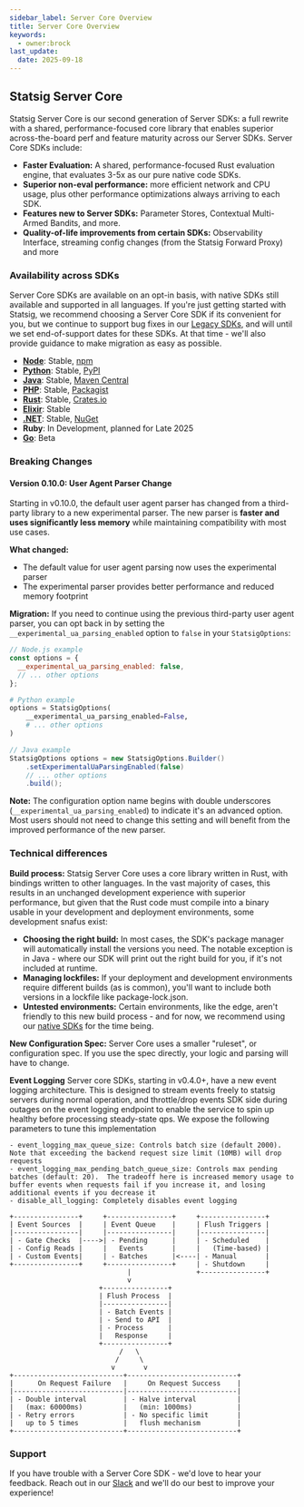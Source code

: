 ```yaml
---
sidebar_label: Server Core Overview
title: Server Core Overview
keywords:
  - owner:brock
last_update:
  date: 2025-09-18
---
```


## Statsig Server Core

Statsig Server Core is our second generation of Server SDKs: a full rewrite with a shared, performance-focused core library that enables superior across-the-board perf and feature maturity across our Server SDKs. Server Core SDKs include:

- **Faster Evaluation:** A shared, performance-focused Rust evaluation engine, that evaluates 3-5x as our pure native code SDKs.
- **Superior non-eval performance:** more efficient network and CPU usage, plus other performance optimizations always arriving to each SDK.
- **Features new to Server SDKs:** Parameter Stores, Contextual Multi-Armed Bandits, and more.
- **Quality-of-life improvements from certain SDKs:** Observability Interface, streaming config changes (from the Statsig Forward Proxy) and more

### Availability across SDKs

Server Core SDKs are available on an opt-in basis, with native SDKs still available and supported in all languages. If you're just getting started with Statsig, we recommend choosing a Server Core SDK if its convenient for you, but we continue to support bug fixes in our [Legacy SDKs](/server-core/legacy-sdks), and will until we set end-of-support dates for these SDKs. At that time - we'll also provide guidance to make migration as easy as possible.

- **[Node](./node-core)**: Stable, [npm](https://www.npmjs.com/package/@statsig/statsig-node-core)
- **[Python](./python-core)**: Stable, [PyPI](https://pypi.org/project/statsig-python-core/)
- **[Java](./java-core)**: Stable, [Maven Central](https://central.sonatype.com/artifact/com.statsig/javacore/overview)
- **[PHP](./php-core)**: Stable, [Packagist](https://packagist.org/packages/statsig/statsigsdk)
- **[Rust](./rust-core)**: Stable, [Crates.io](https://crates.io/crates/statsig-rust)
- **[Elixir](./elixir-core)**: Stable
- **[.NET](./dotnetCoreSDK)**: Stable, [NuGet](https://www.nuget.org/packages/Statsig.Dotnet/0.9.3-beta.2509250234)
- **Ruby**: In Development, planned for Late 2025
- **[Go](./go-core)**: Beta

### Breaking Changes

#### Version 0.10.0: User Agent Parser Change

Starting in v0.10.0, the default user agent parser has changed from a third-party library to a new experimental parser. The new parser is **faster and uses significantly less memory** while maintaining compatibility with most use cases.

**What changed:**
- The default value for user agent parsing now uses the experimental parser
- The experimental parser provides better performance and reduced memory footprint

**Migration:**
If you need to continue using the previous third-party user agent parser, you can opt back in by setting the `__experimental_ua_parsing_enabled` option to `false` in your `StatsigOptions`:

```javascript
// Node.js example
const options = {
  __experimental_ua_parsing_enabled: false,
  // ... other options
};
```

```python
# Python example
options = StatsigOptions(
    __experimental_ua_parsing_enabled=False,
    # ... other options
)
```

```java
// Java example
StatsigOptions options = new StatsigOptions.Builder()
    .setExperimentalUaParsingEnabled(false)
    // ... other options
    .build();
```

**Note:** The configuration option name begins with double underscores (`__experimental_ua_parsing_enabled`) to indicate it's an advanced option. Most users should not need to change this setting and will benefit from the improved performance of the new parser.

### Technical differences

**Build process:** Statsig Server Core uses a core library written in Rust, with bindings written to other languages. In the vast majority of cases, this results in an unchanged development experience with superior performance, but given that the Rust code must compile into a binary usable in your development and deployment environments, some development snafus exist:

- **Choosing the right build:** In most cases, the SDK's package manager will automatically install the versions you need. The notable exception is in Java - where our SDK will print out the right build for you, if it's not included at runtime.
- **Managing lockfiles:** If your deployment and development environments require different builds (as is common), you'll want to include both versions in a lockfile like package-lock.json.
- **Untested environments:** Certain environments, like the edge, aren't friendly to this new build process - and for now, we recommend using our [native SDKs](/server-core/legacy-sdks) for the time being.

**New Configuration Spec:** Server Core uses a smaller "ruleset", or configuration spec. If you use the spec directly, your logic and parsing will have to change.

**Event Logging**
Server core SDKs, starting in v0.4.0+, have a new event logging architecture. This is designed to stream events freely to statsig servers during normal operation, and throttle/drop events SDK side during outages on the event logging endpoint to enable the service to spin up healthy before processing steady-state qps. We expose the following parameters to tune this implementation

```
- event_logging_max_queue_size: Controls batch size (default 2000).  Note that exceeding the backend request size limit (10MB) will drop requests
- event_logging_max_pending_batch_queue_size: Controls max pending batches (default: 20).  The tradeoff here is increased memory usage to buffer events when requests fail if you increase it, and losing additional events if you decrease it
- disable_all_logging: Completely disables event logging
```

```
+----------------+     +----------------+     +----------------+
| Event Sources  |     | Event Queue    |     | Flush Triggers |
|----------------|     |----------------|     |----------------|
| - Gate Checks  |---->| - Pending      |     | - Scheduled    |
| - Config Reads |     |   Events       |     |   (Time-based) |
| - Custom Events|     | - Batches      |<----| - Manual       |
+----------------+     +----------------+     | - Shutdown     |
                             |                +----------------+
                             v
                      +----------------+
                      | Flush Process  |
                      |----------------|
                      | - Batch Events |
                      | - Send to API  |
                      | - Process      |
                      |   Response     |
                      +----------------+
                           /   \
                          /     \
                         v       v
+---------------------------+---------------------------+
|      On Request Failure   |     On Request Success    |
|---------------------------|---------------------------|
| - Double interval         | - Halve interval          |
|   (max: 60000ms)          |   (min: 1000ms)           |
| - Retry errors            | - No specific limit       |
|   up to 5 times           |   flush mechanism         |
+---------------------------+---------------------------+
```

### Support

If you have trouble with a Server Core SDK - we'd love to hear your feedback. Reach out in our [Slack](https://statsig.com/slack) and we'll do our best to improve your experience!
